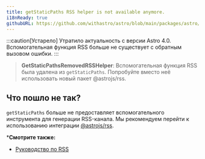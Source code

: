 ```yaml
---
title: getStaticPaths RSS helper is not available anymore.
i18nReady: true
githubURL: https://github.com/withastro/astro/blob/main/packages/astro/src/core/errors/errors-data.ts
---
```


:::caution[Устарело]
Утратило актуальность с версии Astro 4.0. Вспомогательная функция RSS больше не существует с обратным вызовом ошибки.
:::

> **GetStaticPathsRemovedRSSHelper**: Вспомогательная функция RSS была удалена из `getStaticPaths`. Попробуйте вместо неё использовать новый пакет @astrojs/rss.

## Что пошло не так?

`getStaticPaths` больше не предоставляет вспомогательного инструмента для генерации RSS-канала. Мы рекомендуем перейти к использованию интеграции [@astrojs/rss](/ru/guides/rss/#setting-up-astrojsrss).

***Смотрите также:**

-  [Руководство по RSS](/ru/guides/rss/)
